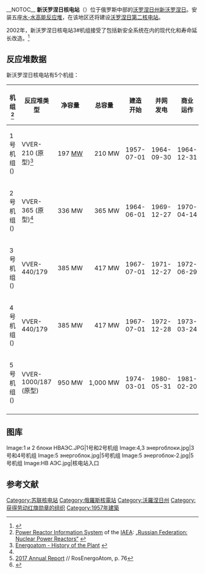 __NOTOC__
{{Infobox power station
|name                = Нововоронежская АЭС<br/>新沃罗涅日核电站
|image               = RIAN_archive_342604_The_Novovoronezh_nuclear_power_plant.jpg
|image_size          = 300px
|image_caption       = 新沃罗涅日核电站
|country             = {{RUS}}
|locale              = [[沃罗涅日州|沃罗涅日州]] [[新沃罗涅日|新沃罗涅日]]
|lat_d = 51|lat_m = 16|lat_s = 30|lat_NS = N
|long_d = 39|long_m = 12|long_s = 0|long_EW = E
|coordinates_type = region:RU_type:city
|coordinates_display = title
|operator            = Energoatom
|construction_began  = 1957年
|commissioned        = 1964年9月30日
|decommissioned      = 
|reactors_operate_mw = 2 x 417 [[瓦特#.E5.85.86.E7.93.A6|MW]]<br />1 x 1000 MW
|reactors_decom_mw   = 1 x 210 [[瓦特#.E5.85.86.E7.93.A6|MW]]<br />1 x 365 MW
|average_annual_year = 2006
|average_annual_gen  = 12,523
|net_generation      = 348,579
|status              = O
|website             = {{URL|http://www.nvnpp.vrn.ru}}
|as_of               = 2007年7月22日
}}
'''新沃罗涅日核电站'''（{{lang-ru|Нововоронежская АЭС}}）位于俄罗斯中部的[[沃罗涅日州|沃罗涅日州]][[新沃罗涅日|新沃罗涅日]]。安装五座[[水-水高能反应堆|水-水高能反应堆]]，在该地区还将建设[[沃罗涅日第二核电站|沃罗涅日第二核电站]]。

2002年，新沃罗涅日核电站3#机组接受了包括新安全系统在内的现代化和寿命延长改造。<ref>{{cite news |url=http://www.neimagazine.com/story.asp?storyCode=2015522 |title=New life of Novovoronezh 3 |publisher=Nuclear Engineering International |date=3 June 2002 |accessdate=9 March 2011 |deadurl=yes |archiveurl=https://web.archive.org/web/20110714162729/http://www.neimagazine.com/story.asp?storyCode=2015522 |archivedate=2011年7月14日 }}</ref>


== 反应堆数据 ==
新沃罗涅日核电站有5个机组：

{| class="wikitable"
|- 
! 机组<ref name="IAEA">[http://www.iaea.org/programmes/a2/ Power Reactor Information System] {{Wayback|url=http://www.iaea.org/programmes/a2/ |date=20120211095840 }} of the [[International_Atomic_Energy_Agency|IAEA]]: [http://www.iaea.org/cgi-bin/db.page.pl/pris.powrea.htm?country=RU&sort=&sortlong=Alphabetic „Russian Federation: Nuclear Power Reactors“] {{WebCite|url=https://www.webcitation.org/611nh4GBQ?url=http://www.iaea.org/cgi-bin/db.page.pl/pris.powrea.htm?country=RU |date=20110818104935 |dateformat=iso }}</ref>
! 反应堆类型
! 净容量
! 总容量
! 建造<br />开始
! 并网<br />发电
! 商业<br />运作
! 关闭
|-
| 1号机组<br/>({{nowrap|Novovoronezh-1}}) || VVER-210 (原型)<ref name="rosenergoatom">[http://novnpp.rosenergoatom.ru/eng/about/history/ Energoatom - History of the Plant] {{webarchive|url=https://web.archive.org/web/20090124170249/http://novnpp.rosenergoatom.ru/eng/about/history/ |date=2009-01-24 }}</ref>|| align="right" | 197 [[Watt|MW]] || align="right" | 210 MW|| align="right" | 1957-07-01 || align="right" | 1964-09-30 || align="right" | 1964-12-31 || align="right" | 1988-02-16
|-
| 2号机组<br/>({{nowrap|Novovoronezh-2}}) || VVER-365 (原型)<ref name="rosenergoatom" />|| align="right" | 336 MW || align="right" | 365 MW|| align="right" | 1964-06-01 || align="right" | 1969-12-27 || align="right" | 1970-04-14 || align="right" | 1990-08-29
|-
| 3号机组<br/>({{nowrap|Novovoronezh-3}}) || VVER-440/179 || align="right" | 385 MW || align="right" | 417 MW|| align="right" | 1967-07-01 || align="right" | 1971-12-27 || align="right" | 1972-06-29 || align="right" | 2016-12-25
|-
| 4号机组<br/>({{nowrap|Novovoronezh-4}}) || VVER-440/179 || align="right" | 385 MW || align="right" | 417 MW|| align="right" | 1967-07-01 || align="right" | 1972-12-28 || align="right" | 1973-03-24 || align="right" | 2032 已规划<ref>[http://www.rosenergoatom.ru/upload/iblock/424/424d8e61040c2e649818fcfd2277dbee.pdf 2017 Annual Report] {{Wayback|url=http://www.rosenergoatom.ru/upload/iblock/424/424d8e61040c2e649818fcfd2277dbee.pdf |date=20180812115129 }} // RosEnergoAtom, p. 76</ref>
|-
| 5号机组<br/>({{nowrap|Novovoronezh-5}}) || VVER-1000/187 (原型) || align="right" | 950 MW || align="right" | 1,000 MW|| align="right" | 1974-03-01 || align="right" | 1980-05-31 || align="right" | 1981-02-20 || align="right" | 2035 已规划<ref>{{Cite web |url=http://www.atomic-energy.ru/news/2012/07/09/34684 |title=存档副本 |access-date=2020-12-11 |archive-date=2020-01-25 |archive-url=https://web.archive.org/web/20200125005849/http://www.atomic-energy.ru/news/2012/07/09/34684 |dead-url=no }}</ref>
|-
|}

== 图库 ==
<gallery>
Image:1 и 2 блоки НВАЭС.JPG|1号和2号机组
Image:4,3 энергоблоки.jpg|3号和4号机组
Image:5 энергоблок.jpg|5号机组
Image:5 энергоблок-2.jpg|5号机组
Image:НВ АЭС.jpg|核电站入口
</gallery>

==参考文献==
{{reflist}}

{{Nuclear power in Russia}}

[[Category:苏联核电站|Category:苏联核电站]]
[[Category:俄羅斯核電站|Category:俄羅斯核電站]]
[[Category:沃羅涅日州|Category:沃羅涅日州]]
[[Category:获得劳动红旗勋章的组织|Category:获得劳动红旗勋章的组织]]
[[Category:1957年建築|Category:1957年建築]]